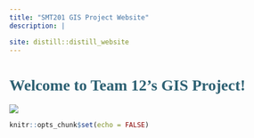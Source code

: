 ```yaml
---
title: "SMT201 GIS Project Website"
description: |

site: distill::distill_website
---
```


# <span style="font-family:DM Sans;color:#2E6173;font-size:1em;">Welcome to Team 12's GIS Project!</span>

![](logo.png)

```r
knitr::opts_chunk$set(echo = FALSE)

```

